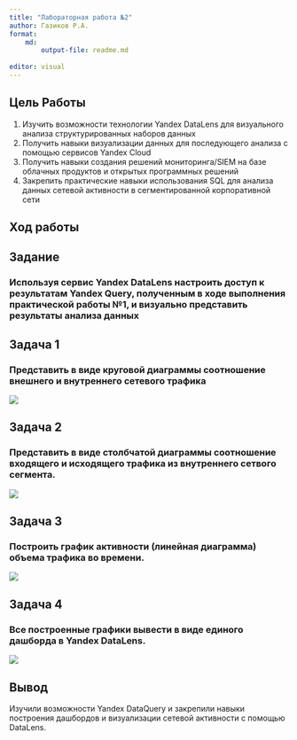 ---
title: "Лабораторная работа №2"
author: Газиков Р.А.
format:
    md:
        output-file: readme.md
    
editor: visual
---

## Цель Работы

1. 	Изучить возможности технологии Yandex DataLens для визуального анализа структурированных наборов данных 
2.	 Получить навыки визуализации данных для последующего анализа с помощью сервисов Yandex Cloud 
3. 	Получить навыки создания решений мониторинга/SIEM на базе облачных продуктов и открытых программных решений 
4. 	Закрепить практические навыки использования SQL для анализа данных сетевой активности в сегментированной корпоративной сети


## Ход работы

## Задание
### Используя сервис Yandex DataLens настроить доступ к результатам Yandex Query, полученным в ходе выполнения практической работы №1, и визуально представить результаты анализа данных

## Задача 1

### Представить в виде круговой диаграммы соотношение внешнего и внутреннего сетевого трафика
<image src = "images\a.jpg">

## Задача 2

### Представить в виде столбчатой диаграммы соотношение входящего и исходящего трафика из внутреннего сетвого сегмента.
<image src = "images\b1.jpg">

## Задача 3

### Построить график активности (линейная диаграмма) объема трафика во времени.
<image src = "images\c.jpg">

## Задача 4

### Все построенные графики вывести в виде единого дашборда в Yandex DataLens.
<image src = "images\d.jpg">

## Вывод
Изучили возможности Yandex DataQuery и закрепили навыки построения дашбордов и визуализации сетевой активности с помощью DataLens.
